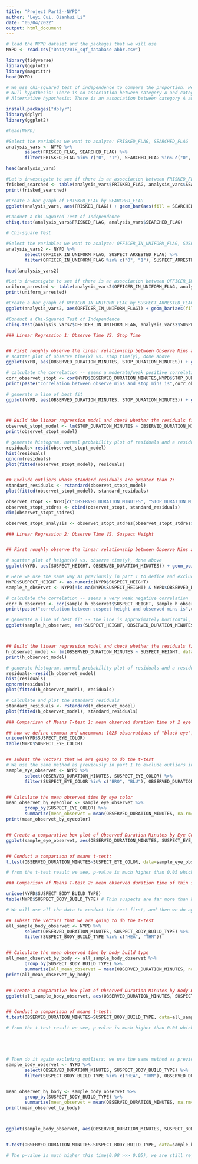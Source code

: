 ```yaml
---
title: "Project Part2--NYPD"
author: "Leyi Cui, Qianhui Li"
date: "05/04/2022"
output: html_document
---
```


```r
# load the NYPD dataset and the packages that we will use
NYPD <- read.csv("Data/2018_sqf_database-abbr.csv")

library(tidyverse)
library(ggplot2)
library(magrittr)
head(NYPD)
```


```r
# We use chi-squared test of independence to compare the proportion. Here, we have:
# Null hypothesis: There is no association between category A and category B
# Alternative hypothesis: There is an association between category A and category B

install.packages("dplyr")
library(dplyr)
library(ggplot2)

#head(NYPD)

#Select the variables we want to analyze: FRISKED_FLAG, SEARCHED_FLAG
analysis_vars <- NYPD %>%
       select(FRISKED_FLAG, SEARCHED_FLAG) %>%
       filter(FRISKED_FLAG %in% c("0", "1"), SEARCHED_FLAG %in% c("0", "1"))

head(analysis_vars)

#Let's investigate to see if there is an association between FRISKED_FLAG and SEARCHED_FLAG
frisked_searched <- table(analysis_vars$FRISKED_FLAG, analysis_vars$SEARCHED_FLAG)
print(frisked_searched)

#Create a bar graph of FRISKED_FLAG by SEARCHED_FLAG
ggplot(analysis_vars, aes(FRISKED_FLAG)) + geom_bar(aes(fill = SEARCHED_FLAG))

#Conduct a Chi-Squared Test of Independence
chisq.test(analysis_vars$FRISKED_FLAG, analysis_vars$SEARCHED_FLAG)
```


```r
# Chi-square Test

#Select the variables we want to analyze: OFFICER_IN_UNIFORM_FLAG, SUSPECT_ARRESTED_FLAG
analysis_vars2 <- NYPD %>%
       select(OFFICER_IN_UNIFORM_FLAG, SUSPECT_ARRESTED_FLAG) %>%
       filter(OFFICER_IN_UNIFORM_FLAG %in% c("0", "1"), SUSPECT_ARRESTED_FLAG %in% c("0", "1"))

head(analysis_vars2)

#Let's investigate to see if there is an association between OFFICER_IN_UNIFORM_FLAG and SUSPECT_ARRESTED_FLAG
uniform_arrested <- table(analysis_vars2$OFFICER_IN_UNIFORM_FLAG, analysis_vars2$SUSPECT_ARRESTED_FLAG)
print(uniform_arrested)

#Create a bar graph of OFFICER_IN_UNIFORM_FLAG by SUSPECT_ARRESTED_FLAG
ggplot(analysis_vars2, aes(OFFICER_IN_UNIFORM_FLAG)) + geom_bar(aes(fill = SUSPECT_ARRESTED_FLAG))

#Conduct a Chi-Squared Test of Independence
chisq.test(analysis_vars2$OFFICER_IN_UNIFORM_FLAG, analysis_vars2$SUSPECT_ARRESTED_FLAG)
```


```r
### Linear Regression 1: Observe Time VS. Stop Time


## First roughly observe the linear relationship between Observe Mins and Stop Mins
# scatter plot of observe time(x) vs. stop time(y), done above
ggplot(NYPD, aes(OBSERVED_DURATION_MINUTES, STOP_DURATION_MINUTES)) + geom_point() + labs(title="The Relation between Observed Time and Stop Time", subtitle="(with all data)", y="stop duration mins", x="observed duration mins")

# calculate the correlation -- seems a moderate/weak positive correlation
corr_observet_stopt <- cor(NYPD$OBSERVED_DURATION_MINUTES,NYPD$STOP_DURATION_MINUTES)
print(paste("correlation between observe mins and stop mins is",corr_observet_stopt))

# generate a line of best fit
ggplot(NYPD, aes(OBSERVED_DURATION_MINUTES, STOP_DURATION_MINUTES)) + geom_point() + geom_smooth(method="lm")



## Build the linear regression model and check whether the residuals fit the assumptions
observet_stopt_model <- lm(STOP_DURATION_MINUTES ~ OBSERVED_DURATION_MINUTES, data = NYPD)
print(observet_stopt_model)

# generate histogram, normal probability plot of residuals and a residual plot -- the normal probability plot is not a diagonal approximately straight line, and the residuals are not very randomly scattered, so the linear regression model may not be appropriate in this case.
residuals<-resid(observet_stopt_model)
hist(residuals)
qqnorm(residuals)
plot(fitted(observet_stopt_model), residuals)


## Exclude outliers whose standard residuals are greater than 2:
standard_residuals <- rstandard(observet_stopt_model)
plot(fitted(observet_stopt_model), standard_residuals)

observet_stopt <- NYPD[c("OBSERVED_DURATION_MINUTES", "STOP_DURATION_MINUTES")]
observet_stopt_stdres <- cbind(observet_stopt, standard_residuals)
dim(observet_stopt_stdres)

observet_stopt_analysis <- observet_stopt_stdres[observet_stopt_stdres$standard_residuals < 2,]

```


```r
### Linear Regression 2: Observe Time VS. Suspect Height


## First roughly observe the linear relationship between Observe Mins and Suspect Height

# scatter plot of height(x) vs. observe time(y), done above
ggplot(NYPD, aes(SUSPECT_HEIGHT, OBSERVED_DURATION_MINUTES)) + geom_point() + labs(title="Relation between Suspect Height and Observed Time ", y="observed duration mins", x="suspect height")

# Here we use the same way as previously in part 1 to define and exclude outliers based on context; outliers: observed mins >35
NYPD$SUSPECT_HEIGHT <- as.numeric(NYPD$SUSPECT_HEIGHT)
sample_h_observet <- NYPD[!is.na(NYPD$SUSPECT_HEIGHT) & NYPD$OBSERVED_DURATION_MINUTES<=35,]

# calculate the correlation -- seems a very weak negative correlation
corr_h_observet <- cor(sample_h_observet$SUSPECT_HEIGHT, sample_h_observet$OBSERVED_DURATION_MINUTES)
print(paste("correlation between suspect height and observed mins is",corr_h_observet))

# generate a line of best fit -- the line is approximately horizontal, meaning observed mins may not change a lot as height varies
ggplot(sample_h_observet, aes(SUSPECT_HEIGHT, OBSERVED_DURATION_MINUTES)) + geom_point() + geom_smooth(method="lm")



## Build the linear regression model and check whether the residuals fit the assumptions
h_observet_model <- lm(OBSERVED_DURATION_MINUTES ~ SUSPECT_HEIGHT, data = sample_h_observet)
print(h_observet_model)

# generate histogram, normal probability plot of residuals and a residual plot -- the histogram is not normally distributed and the normal probability plot is not approximately a straight line, so the linear regression model may not be appropriate in this case.
residuals<-resid(h_observet_model)
hist(residuals)
qqnorm(residuals)
plot(fitted(h_observet_model), residuals)

# Calculate and plot the standard residuals
standard_residuals <- rstandard(h_observet_model)
plot(fitted(h_observet_model), standard_residuals)

```


```r
### Comparison of Means T-test 1: mean observed duration time of 2 eye colors(a common eye color -- Black and an uncommon eye color -- Blue)

## how we define common and uncommon: 1025 observations of "black eye", 157 observations of "blue eye"
unique(NYPD$SUSPECT_EYE_COLOR)
table(NYPD$SUSPECT_EYE_COLOR)


## subset the vectors that we are going to do the t-test
# We use the same method as previously in part 1 to exclude outliers in observed time(>35). We have to exclude that before the test, otherwise the mean would be severely raised by the outliers
sample_eye_observet <- NYPD %>%
       select(OBSERVED_DURATION_MINUTES, SUSPECT_EYE_COLOR) %>%
       filter(SUSPECT_EYE_COLOR %in% c("BRO", "BLU"), OBSERVED_DURATION_MINUTES<=35)


## Calculate the mean observed time by eye color
mean_observet_by_eyecolor <- sample_eye_observet %>%
       group_by(SUSPECT_EYE_COLOR) %>%
       summarize(mean_observet = mean(OBSERVED_DURATION_MINUTES, na.rm=TRUE))
print(mean_observet_by_eyecolor)


## Create a comparative box plot of Observed Duration Minutes by Eye Color
ggplot(sample_eye_observet, aes(OBSERVED_DURATION_MINUTES, SUSPECT_EYE_COLOR)) + geom_boxplot(colour = "blue", fill="grey") + ggtitle("Observed Time by Eye Color")


## Conduct a comparison of means t-test:
t.test(OBSERVED_DURATION_MINUTES~SUSPECT_EYE_COLOR, data=sample_eye_observet, equal.var=FALSE)

# from the t-test result we see, p-value is much higher than 0.05 which implies there is no statistical significant difference in observed time means of the 2 different eye colors "blue" and "black"; the 95% confidence intervals also include 0(no difference). We cannot reject null hypothesis.
```


```r
### Comparison of Means T-test 2: mean observed duration time of thin suspects and heavy suspects (body build type)

unique(NYPD$SUSPECT_BODY_BUILD_TYPE)
table(NYPD$SUSPECT_BODY_BUILD_TYPE) # Thin suspects are far more than heavy suspects.

# We will use all the data to conduct the test first, and then we do again without outliers(observed mins >35)

## subset the vectors that we are going to do the t-test
all_sample_body_observet <- NYPD %>%
       select(OBSERVED_DURATION_MINUTES, SUSPECT_BODY_BUILD_TYPE) %>%
       filter(SUSPECT_BODY_BUILD_TYPE %in% c("HEA", "THN"))


## Calculate the mean observed time by body build type
all_mean_observet_by_body <- all_sample_body_observet %>%
       group_by(SUSPECT_BODY_BUILD_TYPE) %>%
       summarize(all_mean_observet = mean(OBSERVED_DURATION_MINUTES, na.rm=TRUE))
print(all_mean_observet_by_body)


## Create a comparative box plot of Observed Duration Minutes by Body Build Type
ggplot(all_sample_body_observet, aes(OBSERVED_DURATION_MINUTES, SUSPECT_BODY_BUILD_TYPE)) + geom_boxplot(colour = "orange", fill="grey") + ggtitle("Observed Time by Body Build Type")


## Conduct a comparison of means t-test:
t.test(OBSERVED_DURATION_MINUTES~SUSPECT_BODY_BUILD_TYPE, data=all_sample_body_observet, equal.var=FALSE)

# from the t-test result we see, p-value is much higher than 0.05 which implies there is no statistical significant difference in observed time means of thin suspects and heavy suspects(with all data including outliers). Even though we could see obvious difference in the computed means(Thin 33.04 mins, Heavy 10.99 mins), we cannot conclude the mean observed time is different in these 2 groups.





# Then do it again excluding outliers: we use the same method as previously in part 1 to exclude outliers in observed time(>35), which is defined according to context. 
sample_body_observet <- NYPD %>%
       select(OBSERVED_DURATION_MINUTES, SUSPECT_BODY_BUILD_TYPE) %>%
       filter(SUSPECT_BODY_BUILD_TYPE %in% c("HEA", "THN"), OBSERVED_DURATION_MINUTES<=35)


mean_observet_by_body <- sample_body_observet %>%
       group_by(SUSPECT_BODY_BUILD_TYPE) %>%
       summarize(mean_observet = mean(OBSERVED_DURATION_MINUTES, na.rm=TRUE))
print(mean_observet_by_body)



ggplot(sample_body_observet, aes(OBSERVED_DURATION_MINUTES, SUSPECT_BODY_BUILD_TYPE)) + geom_boxplot(colour = "orange", fill="grey") + ggtitle("Observed Time by Body Build Type")


t.test(OBSERVED_DURATION_MINUTES~SUSPECT_BODY_BUILD_TYPE, data=sample_body_observet, equal.var=FALSE)

# The p-value is much higher this time(0.98 >>> 0.05), we are still rejecting the null hypothesis. From the 2 tests above, we could conclude there is no statistical significant difference in observed duration minutes of thin and heavy suspects.
```
